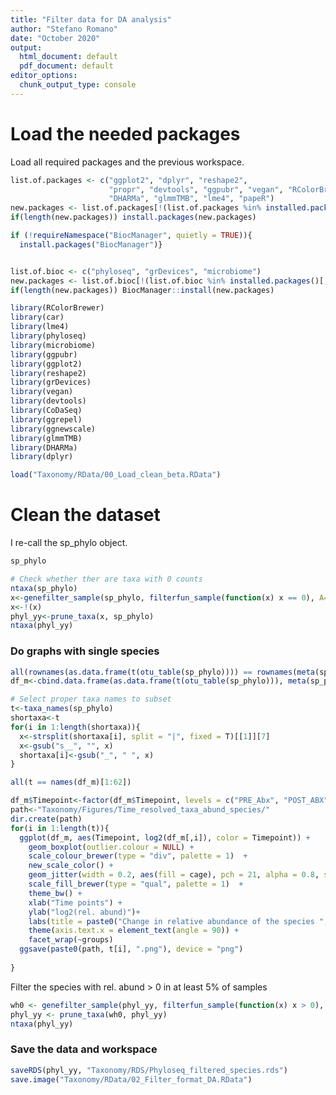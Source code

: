 ```yaml
---
title: "Filter data for DA analysis"
author: "Stefano Romano"
date: "October 2020"
output:
  html_document: default
  pdf_document: default
editor_options:
  chunk_output_type: console
---
```


# Load the needed packages

Load all required packages and the previous workspace.

```r
list.of.packages <- c("ggplot2", "dplyr", "reshape2",
                      "propr", "devtools", "ggpubr", "vegan", "RColorBrewer", "car", 
                      "DHARMa", "glmmTMB", "lme4", "papeR")
new.packages <- list.of.packages[!(list.of.packages %in% installed.packages()[,"Package"])]
if(length(new.packages)) install.packages(new.packages)

if (!requireNamespace("BiocManager", quietly = TRUE)){
  install.packages("BiocManager")}


list.of.bioc <- c("phyloseq", "grDevices", "microbiome")
new.packages <- list.of.bioc[!(list.of.bioc %in% installed.packages()[,"Package"])]
if(length(new.packages)) BiocManager::install(new.packages)

library(RColorBrewer)
library(car)
library(lme4)
library(phyloseq)
library(microbiome)
library(ggpubr)
library(ggplot2)
library(reshape2)
library(grDevices)
library(vegan)
library(devtools)
library(CoDaSeq)
library(ggrepel)
library(ggnewscale)
library(glmmTMB)
library(DHARMa)
library(dplyr)

load("Taxonomy/RData/00_Load_clean_beta.RData")
```

# Clean the dataset
I re-call the sp_phylo object.
```R
sp_phylo

# Check whether ther are taxa with 0 counts
ntaxa(sp_phylo)
x<-genefilter_sample(sp_phylo, filterfun_sample(function(x) x == 0), A=1*nsamples(sp_phylo))
x<-!(x)
phyl_yy<-prune_taxa(x, sp_phylo)
ntaxa(phyl_yy)
```


### Do graphs with single species

```R
all(rownames(as.data.frame(t(otu_table(sp_phylo)))) == rownames(meta(sp_phylo)))
df_m<-cbind.data.frame(as.data.frame(t(otu_table(sp_phylo))), meta(sp_phylo))

# Select proper taxa names to subset
t<-taxa_names(sp_phylo)
shortaxa<-t
for(i in 1:length(shortaxa)){
  x<-strsplit(shortaxa[i], split = "|", fixed = T)[[1]][7]
  x<-gsub("s__", "", x)
  shortaxa[i]<-gsub("_", " ", x)
}

all(t == names(df_m)[1:62])

df_m$Timepoint<-factor(df_m$Timepoint, levels = c("PRE_Abx", "POST_ABX", "POST_FMT", "END"))
path<-"Taxonomy/Figures/Time_resolved_taxa_abund_species/"
dir.create(path)
for(i in 1:length(t)){
  ggplot(df_m, aes(Timepoint, log2(df_m[,i]), color = Timepoint)) +
    geom_boxplot(outlier.colour = NULL) +
    scale_colour_brewer(type = "div", palette = 1)  +
    new_scale_color() +
    geom_jitter(width = 0.2, aes(fill = cage), pch = 21, alpha = 0.8, size = 2.5) +
    scale_fill_brewer(type = "qual", palette = 1)  +
    theme_bw() +
    xlab("Time points") +
    ylab("log2(rel. abund)")+
    labs(title = paste0("Change in relative abundance of the species ", shortaxa[i])) +
    theme(axis.text.x = element_text(angle = 90)) +
    facet_wrap(~groups)
  ggsave(paste0(path, t[i], ".png"), device = "png")
  
}
```

Filter the species with rel. abund > 0 in at least 5% of samples

```R
wh0 <- genefilter_sample(phyl_yy, filterfun_sample(function(x) x > 0), A=0.05*nsamples(phyl_yy))
phyl_yy <- prune_taxa(wh0, phyl_yy)
ntaxa(phyl_yy)
```


### Save the data and workspace

```R
saveRDS(phyl_yy, "Taxonomy/RDS/Phyloseq_filtered_species.rds")
save.image("Taxonomy/RData/02_Filter_format_DA.RData")
```
